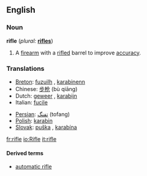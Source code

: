 ==English==

===Noun===
{{wikipedia}}
'''rifle''' (''plural:'' '''[[rifles]]''')
# A [[firearm]] with a [[rifled]] barrel to improve [[accuracy]].

===Translations===
{{top}}
*[[Breton]]: [[fuzuilh]] {{f}}, [[karabinenn]] {{f}}
*Chinese: [[步枪]] (bù qiāng)
*Dutch: [[geweer]] {{n}}, [[karabijn]] {{f}}
*Italian: [[fucile]] {{m}}
{{mid}}
*[[Persian]]: [[تفنگ]] (tofang)
*[[Polish]]: [[karabin]] {{m}}
*[[Slovak]]: [[puška]] {{f}}, [[karabína]] {{f}}
{{bottom}}

[[fr:rifle]]
[[io:Rifle]]
[[it:rifle]]

====Derived terms====
*[[automatic rifle]]